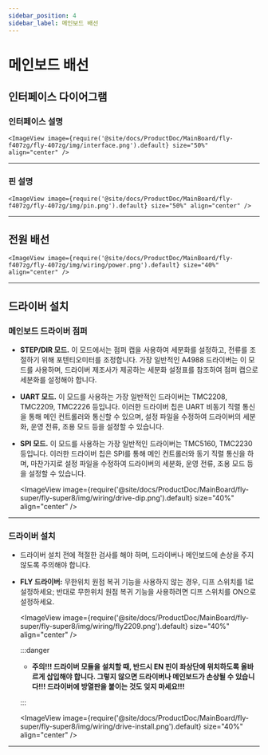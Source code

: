 ```yaml
---
sidebar_position: 4
sidebar_label: 메인보드 배선
---
```





# 메인보드 배선

## 인터페이스 다이어그램

### 인터페이스 설명

    <ImageView image={require('@site/docs/ProductDoc/MainBoard/fly-f407zg/fly-407zg/img/interface.png').default} size="50%" align="center" />

----

### 핀 설명

    <ImageView image={require('@site/docs/ProductDoc/MainBoard/fly-f407zg/fly-407zg/img/pin.png').default} size="50%" align="center" />

---

## 전원 배선

    <ImageView image={require('@site/docs/ProductDoc/MainBoard/fly-f407zg/fly-407zg/img/wiring/power.png').default} size="40%" align="center" />
----

## 드라이버 설치

### 메인보드 드라이버 점퍼

* **STEP/DIR 모드.** 이 모드에서는 점퍼 캡을 사용하여 세분화를 설정하고, 전류를 조절하기 위해 포텐티오미터를 조정합니다. 가장 일반적인 A4988 드라이버는 이 모드를 사용하며, 드라이버 제조사가 제공하는 세분화 설정표를 참조하여 점퍼 캡으로 세분화를 설정해야 합니다.
* **UART 모드.** 이 모드를 사용하는 가장 일반적인 드라이버는 TMC2208, TMC2209, TMC2226 등입니다. 이러한 드라이버 칩은 UART 비동기 직렬 통신을 통해 메인 컨트롤러와 통신할 수 있으며, 설정 파일을 수정하여 드라이버의 세분화, 운영 전류, 조용 모드 등을 설정할 수 있습니다.
* **SPI 모드.** 이 모드를 사용하는 가장 일반적인 드라이버는 TMC5160, TMC2230 등입니다. 이러한 드라이버 칩은 SPI를 통해 메인 컨트롤러와 동기 직렬 통신을 하며, 마찬가지로 설정 파일을 수정하여 드라이버의 세분화, 운영 전류, 조용 모드 등을 설정할 수 있습니다.

    <ImageView image={require('@site/docs/ProductDoc/MainBoard/fly-super/fly-super8/img/wiring/drive-dip.png').default} size="40%" align="center" />

----

### 드라이버 설치

* 드라이버 설치 전에 적절한 검사를 해야 하며, 드라이버나 메인보드에 손상을 주지 않도록 주의해야 합니다.
* **FLY 드라이버:** 무한위치 원점 복귀 기능을 사용하지 않는 경우, 디프 스위치를 1로 설정하세요; 반대로 무한위치 원점 복귀 기능을 사용하려면 디프 스위치를 ON으로 설정하세요.

    <ImageView image={require('@site/docs/ProductDoc/MainBoard/fly-super/fly-super8/img/wiring/fly2209.png').default} size="40%" align="center" />

    :::danger

    * **주의!!! 드라이버 모듈을 설치할 때, 반드시 EN 핀이 좌상단에 위치하도록 올바르게 삽입해야 합니다. 그렇지 않으면 드라이버나 메인보드가 손상될 수 있습니다!!! 드라이버에 방열판을 붙이는 것도 잊지 마세요!!!**

    :::

    <ImageView image={require('@site/docs/ProductDoc/MainBoard/fly-super/fly-super8/img/wiring/drive-install.png').default} size="40%" align="center" />


----